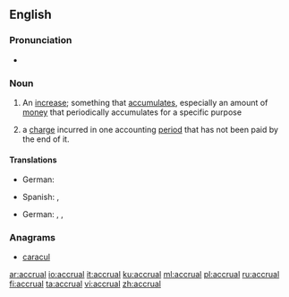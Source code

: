 ==English==

===Pronunciation===
* {{IPA|/əˈkruːəl/}}

===Noun===
{{wikipedia}}
{{en-noun}}

# An [[increase]]; something that [[accumulate]]s, especially an amount of [[money]] that periodically accumulates for a specific purpose
# {{accounting}} a [[charge]] incurred in one accounting [[period]] that has not been paid by the end of it.

====Translations====
{{trans-top|an increase}}
* German: {{t+|de|Zuwachs|m}}
{{trans-mid}}
* Spanish: {{t+|es|incremento|m}}, {{t+|es|acumulación|f}}
{{trans-bottom}}

{{trans-top|an accounting charge}}
* German: {{t-|de|abgegrenzte Schulden|f}}, {{t-|de|Abgrenzungsposten|m}}, {{t-|de|Rechnungsabgrenzungsposten|m}}
{{trans-mid}}
{{trans-bottom}}

===Anagrams===
* [[caracul#English|caracul]]

[[ar:accrual]]
[[io:accrual]]
[[it:accrual]]
[[ku:accrual]]
[[ml:accrual]]
[[pl:accrual]]
[[ru:accrual]]
[[fi:accrual]]
[[ta:accrual]]
[[vi:accrual]]
[[zh:accrual]]